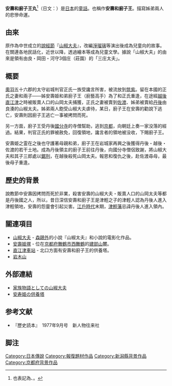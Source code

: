 '''安壽和廚子王丸'''<ref>也表記為{{lang|ja|'''津志王丸'''}}、{{lang|ja|'''津塩丸'''}}。</ref>（日文：{{jp|j= 安寿と厨子王丸|hg= あんじゅとずしおうまる|rm= Anjutozushiōmaru}}）是[[日本|日本]]的[[童話|童話]]。也稱作'''安壽和廚子王'''。描寫姊弟兩人的悲慘命運。

== 由來 ==
原作為中世成立的[[說經節|說經節]]『[[山椒大夫|山椒大夫]]』，改編[[淨瑠璃|淨瑠璃]]等演出後成為兒童向的故事。在關連各地民話化，近世以降，透過繪本等成為兒童文學。據說「山椒大夫」的由來是領有由良・岡田・河守3個庄（莊園）的「三庄太夫」。

== 概要 ==
[[奧羽|奧羽]]五十六郡的太守岩城判官正氏一族受讒言所害，被流放到[[筑紫|筑紫]]。留在本國的正氏之妻和兩子――姊安壽姫和弟廚子王（廚藝高手）為了和正氏重逢，在途經[[越後國|越後]][[直江津|直江津]]之時被販賣人口的山岡太夫捕獲，正氏之妻被賣到[[佐渡|佐渡]]、姊弟被賣給[[丹後國|丹後]]由良湊的山椒太夫。姊弟兩人飽受山椒大夫虐待，某日，廚子王在安壽的勸說下逃亡，安壽則因廚子王逃亡一事被拷問而死。

另一方面，廚子王受丹後[[丹後國分寺|國分寺]]的寺僧幫助，逃到[[京都|京都]]，向朝廷上奏一家没落的經過。結果，判官正氏的罪被赦免，回復領地，讒言者的領地被没收，下賜廚子王。

安壽姫之霊在之後也守護著母親和弟，廚子王在岩城家再興之後獲得丹後・越後・佐渡的若干土地。成為丹後領主的廚子王前往丹後，向國分寺僧侶致謝，將山椒大夫和其子三郎處以[[鋸刑|鋸刑]]，在越後殺死山岡太夫。報恩和復仇之後，赴佐渡尋母，最後母子重逢。

== 歷史的背景 ==
說教節中安壽因拷問而死於非業，殺害安壽的山椒大夫・販賣人口的山岡太夫等都是丹後國之人，所以，昔日深信安壽和廚子王是津輕之子的津輕人認為丹後人進入津輕領地，安壽的怨靈會引起災害。[[江戶時代|江戶時代]]末期，[[津輕藩|津輕藩]]忌諱丹後人進入領內。

== 關連項目 ==
* [[山椒大夫|山椒大夫]] - [[森鷗外|森鷗外]]的小說『山椒太夫』和小說的電影化作品。
* [[安壽姫塚|安壽姫塚]] - 位在[[京都府|京都府]][[舞鶴市|舞鶴市]][[西舞鶴|西舞鶴]]的[[建部山城|建部山]]麓。
* [[直江津車站|直江津車站]] - 北口方面有安壽和廚子王的供養塔。
* [[岩木山|岩木山]]

== 外部連結 ==
* [https://web.archive.org/web/20150315003249/http://www.ksskbg.com/joruri/sioya.htm 家族物語としての山椒大夫]
* [https://web.archive.org/web/20130513042726/http://japan.road.jp/History/Kyoto-R178.htm 安寿姫の供養塔]

== 参考文献 ==
*『歷史読本』　1977年9月号　新人物往来社

== 脚注 ==
{{Reflist}}

[[Category:日本傳說|Category:日本傳說]]
[[Category:報復題材作品|Category:報復題材作品]]
[[Category:新潟縣背景作品|Category:新潟縣背景作品]]
[[Category:京都府背景作品|Category:京都府背景作品]]